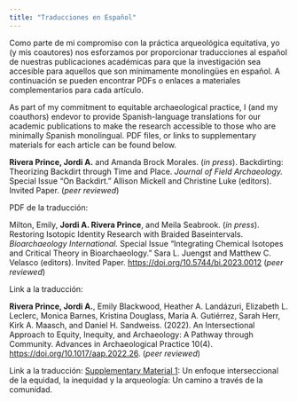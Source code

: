 ```yaml
---
title: "Traducciones en Español"
---
```


Como parte de mi compromiso con la práctica arqueológica equitativa, yo (y mis coautores) nos esforzamos por proporcionar traducciones al español de nuestras publicaciones académicas para que la investigación sea accesible para aquellos que son mínimamente monolingües en español. A continuación se pueden encontrar PDFs o enlaces a materiales complementarios para cada artículo.

As part of my commitment to equitable archaeological practice, I (and my coauthors) endevor to provide Spanish-language translations for our academic publications to make the research accessible to those who are minimally Spanish monolingual. PDF files, or links to supplementary materials for each article can be found below.

**Rivera Prince, Jordi A.** and Amanda Brock Morales. (*in press*). Backdirting: Theorizing Backdirt through Time and Place. *Journal of Field Archaeology.* Special Issue "On Backdirt." Allison Mickell and Christine Luke (editors). Invited Paper. (*peer reviewed*)

PDF de la traducción:

Milton, Emily, **Jordi A. Rivera Prince**, and Meila Seabrook. (*in press*). Restoring Isotopic Identity Research with Braided Baseintervals. *Bioarchaeology International.* Special Issue "Integrating Chemical Isotopes and Critical Theory in Bioarchaeology." Sara L. Juengst and Matthew C. Velasco (editors). Invited Paper. <https://doi.org/10.5744/bi.2023.0012> (*peer reviewed*)

Link a la traducción:

**Rivera Prince, Jordi A.**, Emily Blackwood, Heather A. Landázuri, Elizabeth L. Leclerc, Monica Barnes, Kristina Douglass, María A. Gutiérrez, Sarah Herr, Kirk A. Maasch, and Daniel H. Sandweiss. (2022). An Intersectional Approach to Equity, Inequity, and Archaeology: A Pathway through Community. Advances in Archaeological Practice 10(4). <https://doi.org/10.1017/aap.2022.26>. (*peer reviewed*)

Link a la traducción: [Supplementary Material 1](https://static.cambridge.org/content/id/urn:cambridge.org:id:article:S2326376822000262/resource/name/S2326376822000262sup001.pdf): Un enfoque interseccional de la equidad, la inequidad y la arqueología: Un camino a través de la comunidad.
